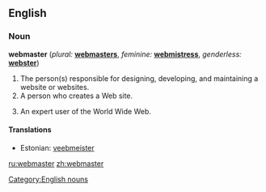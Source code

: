 ==English==

===Noun===
'''webmaster'''  (''plural:'' '''[[webmasters]]''', ''feminine:'' '''[[webmistress]]''', ''genderless:'' '''[[webster]]''')

# The person(s) responsible for designing, developing, and maintaining a website or websites.
# A person who creates a Web site.
# {{rare}} An expert user of the World Wide Web.

====Translations====
{{top}}
*Estonian: [[veebmeister]]
{{bottom}}

[[ru:webmaster]]
[[zh:webmaster]]

[[Category:English nouns]]